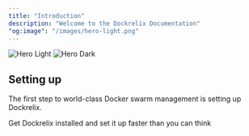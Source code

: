 ```yaml
---
title: "Introduction"
description: "Welcome to the Dockrelix Documentation"
"og:image": "/images/hero-light.png"
---
```


<img
  className="block dark:hidden"
  src="/images/hero-light.png"
  alt="Hero Light"
/>
<img
  className="hidden dark:block"
  src="/images/hero-dark.png"
  alt="Hero Dark"
/>

## Setting up

The first step to world-class Docker swarm management is setting up Dockrelix.

<CardGroup cols={1}>
  <Card title="Install Dockrelix" icon="download" href="https://dockrelix.org">
    Get Dockrelix installed and set it up faster than you can think
  </Card>
</CardGroup>
